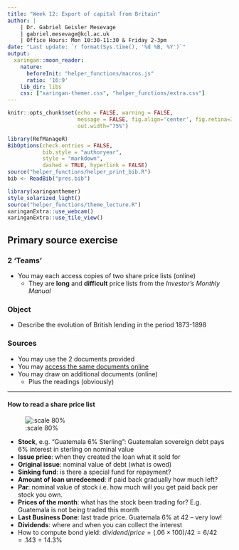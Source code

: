 ```yaml
---
title: "Week 12: Export of capital from Britain" 
author: | 
    | Dr. Gabriel Geisler Mesevage 
    | gabriel.mesevage@kcl.ac.uk
    | Office Hours: Mon 10:30-11:30 & Friday 2-3pm
date: "Last update: `r format(Sys.time(), '%d %B, %Y')`"
output: 
  xaringan::moon_reader:
    nature:
      beforeInit: "helper_functions/macros.js"
      ratio: '16:9'
    lib_dir: libs
    css: ["xaringan-themer.css", "helper_functions/extra.css"]
---
```



```r
knitr::opts_chunk$set(echo = FALSE, warning = FALSE,
                      message = FALSE, fig.align='center', fig.retina=3,
                      out.width="75%")

library(RefManageR)
BibOptions(check.entries = FALSE, 
           bib.style = "authoryear", 
           style = "markdown",
           dashed = TRUE, hyperlink = FALSE)
source("helper_functions/helper_print_bib.R")
bib <- ReadBib("pres.bib")
```

```r
library(xaringanthemer)
style_solarized_light()
source("helper_functions/theme_lecture.R")
xaringanExtra::use_webcam()
xaringanExtra::use_tile_view()
```


## Primary source exercise

### 2 'Teams'

  + You may each access copies of two share price lists (online)
      - They are **long** and **difficult** price lists from the *Investor's Monthly Manual* 

### Object

+ Describe the evolution of British lending in the period 1873-1898

### Sources

+ You may use the 2 documents provided
+ You may [access the same documents online](https://som.yale.edu/imm-issues)
+ You may draw on additional documents (online)
    - Plus the readings (obviously)
    
---

#### How to read a share price list

![:scale 80%](figures/read_prices.png)

+ **Stock**, e.g. "Guatemala 6% Sterling": Guatemalan sovereign debt pays 6% interest in sterling on nominal value
+ **Issue price**: when they created the loan what it sold for
+ **Original issue**: nominal value of debt (what is owed)
+ **Sinking fund**: is there a special fund for repayment? 
+ **Amount of loan unredeemed**: if paid back gradually how much left?
+ **Par**: nominal value of stock i.e. how much will you get paid back per stock you own. 
+ **Prices of the month**: what has the stock been trading for? E.g. Guatemala is not being traded this month
+ **Last Business Done**: last trade price. Guatemala 6% at 42 -- very low!
+ **Dividends**: where and when you can collect the interest
+ How to compute bond yield: $dividend/price = (.06 \times 100)/42 = 6/42 = .143 = 14.3\%$